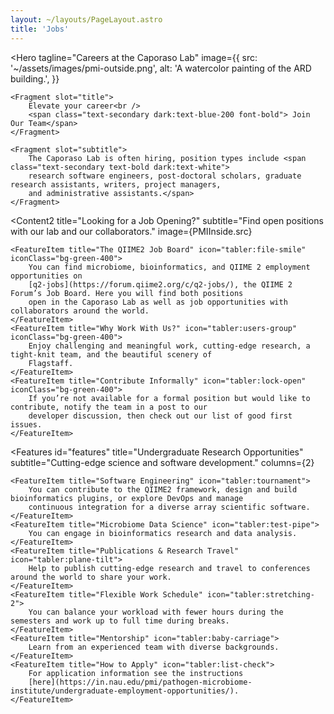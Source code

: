 ```yaml
---
layout: ~/layouts/PageLayout.astro
title: 'Jobs'
---
```


<Hero
    tagline="Careers at the Caporaso Lab"
    image={{
        src: '~/assets/images/pmi-outside.png',
        alt: 'A watercolor painting of the ARD building.',
    }}
>
    <Fragment slot="title">
        Elevate your career<br />
        <span class="text-secondary dark:text-blue-200 font-bold"> Join Our Team</span>
    </Fragment>

    <Fragment slot="subtitle">
        The Caporaso Lab is often hiring, position types include <span class="text-secondary text-bold dark:text-white">
        research software engineers, post-doctoral scholars, graduate research assistants, writers, project managers,
        and administrative assistants.</span>
    </Fragment>
</Hero>

<Content2
    title="Looking for a Job Opening?"
    subtitle="Find open positions with our lab and our collaborators."
    image={PMIInside.src}
>
    <FeatureItem title="The QIIME2 Job Board" icon="tabler:file-smile" iconClass="bg-green-400">
        You can find microbiome, bioinformatics, and QIIME 2 employment opportunities on
        [q2-jobs](https://forum.qiime2.org/c/q2-jobs/), the QIIME 2 Forum’s Job Board. Here you will find both positions
        open in the Caporaso Lab as well as job opportunities with collaborators around the world.
    </FeatureItem>
    <FeatureItem title="Why Work With Us?" icon="tabler:users-group" iconClass="bg-green-400">
        Enjoy challenging and meaningful work, cutting-edge research, a tight-knit team, and the beautiful scenery of
        Flagstaff.
    </FeatureItem>
    <FeatureItem title="Contribute Informally" icon="tabler:lock-open" iconClass="bg-green-400">
        If you’re not available for a formal position but would like to contribute, notify the team in a post to our
        developer discussion, then check out our list of good first issues.
    </FeatureItem>
</Content2>

<Features
id="features"
title="Undergraduate Research Opportunities"
subtitle="Cutting-edge science and software development."
columns={2}
>
    <FeatureItem title="Software Engineering" icon="tabler:tournament">
        You can contribute to the QIIME2 framework, design and build bioinformatics plugins, or explore DevOps and manage
        continuous integration for a diverse array scientific software.
    </FeatureItem>
    <FeatureItem title="Microbiome Data Science" icon="tabler:test-pipe">
        You can engage in bioinformatics research and data analysis.
    </FeatureItem>
    <FeatureItem title="Publications & Research Travel" icon="tabler:plane-tilt">
        Help to publish cutting-edge research and travel to conferences around the world to share your work.
    </FeatureItem>
    <FeatureItem title="Flexible Work Schedule" icon="tabler:stretching-2">
        You can balance your workload with fewer hours during the semesters and work up to full time during breaks.
    </FeatureItem>
    <FeatureItem title="Mentorship" icon="tabler:baby-carriage">
        Learn from an experienced team with diverse backgrounds.
    </FeatureItem>
    <FeatureItem title="How to Apply" icon="tabler:list-check">
        For application information see the instructions
        [here](https://in.nau.edu/pmi/pathogen-microbiome-institute/undergraduate-employment-opportunities/).
    </FeatureItem>
</Features>
